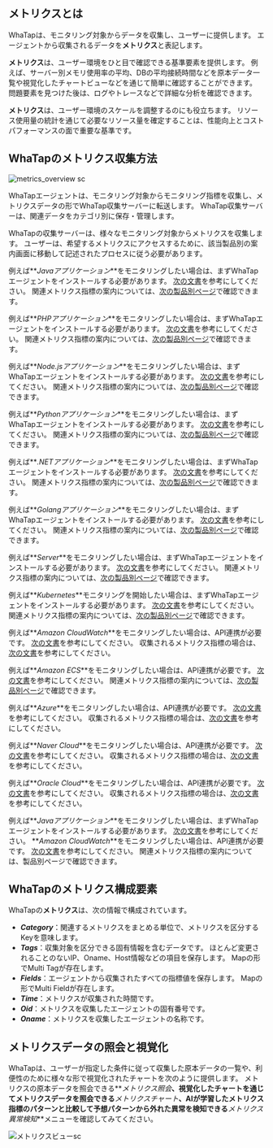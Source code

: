 <!-- 메트릭스 정의 -->

## メトリクスとは

WhaTapは、モニタリング対象からデータを収集し、ユーザーに提供します。 エージェントから収集されるデータを**メトリクス**と表記します。 

<!-- 메트릭스 효용성 안내 -->

**メトリクス**は、ユーザー環境をひと目で確認できる基準要素を提供します。 例えば、サーバー別メモリ使用率の平均、DBの平均接続時間などを原本データ一覧や視覚化したチャートビューなどを通じて簡単に確認することができます。 問題要素を見つけた後は、ログやトレースなどで詳細な分析を確認できます。 

**メトリクス**は、ユーザー環境のスケールを調整するのにも役立ちます。 リソース使用量の統計を通じて必要なリソース量を確定することは、性能向上とコストパフォーマンスの面で重要な基準です。

<!-- 메트릭스 수집 방식 -->

## WhaTapのメトリクス収集方法

<div style={{textAlign: 'center'}}>

![metrics_overview sc](/img/metrics-overview.png)

</div>

WhaTapエージェントは、モニタリング対象からモニタリング指標を収集し、メトリクスデータの形でWhaTap収集サーバーに転送します。 WhaTap収集サーバーは、関連データをカテゴリ別に保存・管理します。 

WhaTapの収集サーバーは、様々なモニタリング対象からメトリクスを収集します。 ユーザーは、希望するメトリクスにアクセスするために、該当製品別の案内画面に移動して記述されたプロセスに従う必要があります。 

<InDoc product='java'>

例えば**_Javaアプリケーション_**をモニタリングしたい場合は、まずWhaTapエージェントをインストールする必要があります。 [次の文書](../java/install-agent)を参考にしてください。 関連メトリクス指標の案内については、[次の製品別ページ](../java/metrics-app)で確認できます。

</InDoc>

<InDoc product='php'>

例えば**_PHPアプリケーション_**をモニタリングしたい場合は、まずWhaTapエージェントをインストールする必要があります。 [次の文書](../php/install-agent)を参考にしてください。 関連メトリクス指標の案内については、[次の製品別ページ](../php/metrics-app)で確認できます。

</InDoc>

<InDoc product='nodejs'>

例えば**_Node.jsアプリケーション_**をモニタリングしたい場合は、まずWhaTapエージェントをインストールする必要があります。 [次の文書](../nodejs/install-agent)を参考にしてください。 関連メトリクス指標の案内については、[次の製品別ページ](../nodejs/metrics-app)で確認できます。

</InDoc>

<InDoc product='python'>

例えば**_Pythonアプリケーション_**をモニタリングしたい場合は、まずWhaTapエージェントをインストールする必要があります。 [次の文書](../python/install-agent)を参考にしてください。 関連メトリクス指標の案内については、[次の製品別ページ](../python/metrics-app)で確認できます。

</InDoc>

<InDoc product='dotnet'>

例えば**_.NETアプリケーション_**をモニタリングしたい場合は、まずWhaTapエージェントをインストールする必要があります。 [次の文書](../dotnet/install-agent)を参考にしてください。 関連メトリクス指標の案内については、[次の製品別ページ](../dotnet/metrics-app)で確認できます。

</InDoc>

<InDoc product='golang'>

例えば**_Golangアプリケーション_**をモニタリングしたい場合は、まずWhaTapエージェントをインストールする必要があります。 [次の文書](../golang/install-agent)を参考にしてください。 関連メトリクス指標の案内については、[次の製品別ページ](../golang/metrics-app)で確認できます。

</InDoc>

<InDoc product='server'>

例えば**_Server_**をモニタリングしたい場合は、まずWhaTapエージェントをインストールする必要があります。 [次の文書](../server/install-agent)を参考にしてください。 関連メトリクス指標の案内については、[次の製品別ページ](../server/metrics-app)で確認できます。

</InDoc>

<InDoc product='kubernetes'>

例えば**_Kubernetes_**モニタリングを開始したい場合は、まずWhaTapエージェントをインストールする必要があります。 [次の文書](../kubernetes/install)を参考にしてください。 関連メトリクス指標の案内については、[次の製品別ページ](../kubernetes/metrics-kubernetes)で確認できます。

</InDoc>

<InDoc product='amazon-cloudwatch'>

例えば**_Amazon CloudWatch_**をモニタリングしたい場合は、API連携が必要です。 [次の文書](../amazon-cloudwatch/install-agent)を参考にしてください。 収集されるメトリクス指標の場合は、[次の文書](https://docs.aws.amazon.com/ko_kr/AmazonCloudWatch/latest/monitoring/aws-services-cloudwatch-metrics.html)を参考にしてください。

</InDoc>

<InDoc product='amazon-ecs'>

例えば**_Amazon ECS_**をモニタリングしたい場合は、API連携が必要です。 [次の文書](../amazon-ecs/install-agent)を参考にしてください。 関連メトリクス指標の案内については、[次の製品別ページ](../amazon-ecs/dashboard)で確認できます。

</InDoc>

<InDoc product='azure'>

例えば**_Azure_**をモニタリングしたい場合は、API連携が必要です。 [次の文書](../azure/install-agent)を参考にしてください。 収集されるメトリクス指標の場合は、[次の文書](https://learn.microsoft.com/ko-kr/azure/azure-monitor/essentials/metrics-supported)を参考にしてください。

</InDoc>

<InDoc product='ncloud'>

例えば**_Naver Cloud_**をモニタリングしたい場合は、API連携が必要です。 [次の文書](../ncloud/install-agent)を参考にしてください。 収集されるメトリクス指標の場合は、[次の文書](https://api.ncloud-docs.com/docs/management-cloudinsight-productinfo)を参考にしてください。

</InDoc>

<InDoc product='oracle-cloud'>

例えば**_Oracle Cloud_**をモニタリングしたい場合は、API連携が必要です。 [次の文書](../oracle-cloud/install-agent)を参考にしてください。 収集されるメトリクス指標の場合は、[次の文書](https://docs.oracle.com/en-us/iaas/Content/Monitoring/Concepts/monitoringoverview.htm#SupportedServices)を参考にしてください。

</InDoc>

<InDoc product='metrics'>

例えば**_Javaアプリケーション_**をモニタリングしたい場合は、まずWhaTapエージェントをインストールする必要があります。 [次の文書](../java/install-agent)を参考にしてください。 **_Amazon CloudWatch_**をモニタリングしたい場合は、API連携が必要です。 [次の文書](../amazon-cloudwatch/install-agent)を参考にしてください。 関連メトリクス指標の案内については、製品別ページで確認できます。

</InDoc>

## WhaTapのメトリクス構成要素

WhaTapの**メトリクス**は、次の情報で構成されています。

-   **_Category_**：関連するメトリクスをまとめる単位で、メトリクスを区分するKeyを意味します。
-   **_Tags_**：収集対象を区分できる固有情報を含むデータです。 ほとんど変更されることのないIP、Oname、Host情報などの項目を保存します。 Mapの形でMulti Tagが存在します。
-   **_Fields_**：エージェントから収集されたすべての指標値を保存します。 Mapの形でMulti Fieldが存在します。
-   **_Time_**：メトリクスが収集された時間です。
-   **_Oid_**：メトリクスを収集したエージェントの固有番号です。
-   **_Oname_**：メトリクスを収集したエージェントの名称です。

## メトリクスデータの照会と視覚化

WhaTapは、ユーザーが指定した条件に従って収集した原本データの一覧や、利便性のために様々な形で視覚化されたチャートを次のように提供します。 メトリクスの原本データを照会できる**_メトリクス照会_**、視覚化したチャートを通じてメトリクスデータを照会できる**_メトリクスチャート_**、AIが学習したメトリクス指標のパターンと比較して予想パターンから外れた異常を検知できる**_メトリクス異常検知_**メニューを確認してみてください。

![メトリクスビューsc](/img/metrics-views.png)

<!-- 사용자는 와탭의 메트릭스 메뉴를 통해 사용자 지정 조건에 따라 원본 데이터 목록을 조회하거나 다양하게 시각화한 차트를 확인할 수 있습니다. -->

<!-- 

 
* ***Category***: 관련된 지표들을 묶는 단위입니다.
* ***Tags***：収集対象を区分できる固有情報を含むデータです。
* ***Fields***：エージェントから収集された指標です。
* ***Time***：メトリクスが収集された時間です。
* ***Oid***：メトリクスを収集したエージェントの固有番号です。
* ***Oname***：メトリクスを収集したエージェントの名称です。

様々なモニタリング対象からWhaTapの収集サーバーにメトリクスを送信できます。 
WhaTapの収集サーバーは、様々な方法でメトリクスを収集します。
メトリック指標の案内については、製品別に案内を提供します。 

-->
